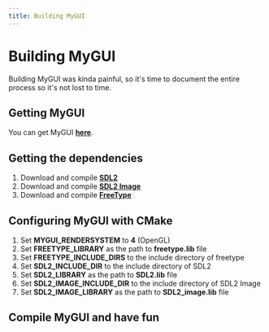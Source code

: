 ```yaml
---
title: Building MyGUI
---
```


# Building MyGUI

Building MyGUI was kinda painful, so it's time to document the entire process so it's not lost to time.

## Getting MyGUI
You can get MyGUI [**here**](https://github.com/MyGUI/mygui).

## Getting the dependencies
1. Download and compile [**SDL2**](https://github.com/libsdl-org/SDL)
2. Download and compile [**SDL2 Image**](https://github.com/libsdl-org/SDL_image)
3. Download and compile [**FreeType**](https://github.com/freetype/freetype)

## Configuring MyGUI with CMake
1. Set **MYGUI_RENDERSYSTEM** to **4** (OpenGL)
2. Set **FREETYPE_LIBRARY** as the path to **freetype.lib** file
3. Set **FREETYPE_INCLUDE_DIRS** to the include directory of freetype
4. Set **SDL2_INCLUDE_DIR** to the include directory of SDL2
5. Set **SDL2_LIBRARY** as the path to **SDL2.lib** file
6. Set **SDL2_IMAGE_INCLUDE_DIR** to the include directory of SDL2 Image
7. Set **SDL2_IMAGE_LIBRARY** as the path to **SDL2_image.lib** file

## Compile MyGUI and have fun